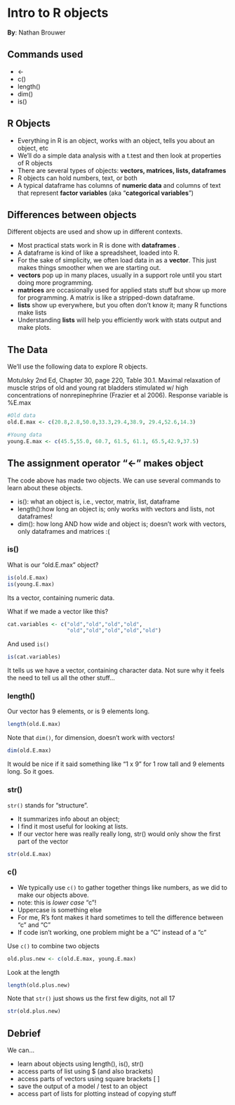 # Intro to R objects {#R-objects}

**By**: Nathan Brouwer

## Commands used

* <-
* c()
* length()
* dim()
* is()


## R Objects

* Everything in R is an object, works with an object, tells you about an object, etc
* We'll do a simple data analysis with a t.test and then look at properties of R objects
* There are several types of objects: **vectors, matrices, lists, dataframes**
* R objects can hold numbers, text, or both
* A typical dataframe has columns of **numeric data** and columns of text that represent **factor variables** (aka "**categorical variables**")



## Differences between objects

Different objects are used and show up in different contexts.

* Most practical stats work in R is done with **dataframes** .  
* A dataframe is kind of like a spreadsheet, loaded into R.
* For the sake of simplicity, we often load data in as a **vector**.  This just makes things smoother when we are starting out.
* **vectors** pop up in many places, usually in a support role until you start doing more programming.
* **matrices** are occasionally used for applied stats stuff but show up more for programming.  A matrix is like a stripped-down dataframe.
* **lists** show up everywhere, but you often don't know it; many R functions make lists
* Understanding **lists** will help you efficiently work with stats output and make plots.




## The Data

We'll use the following data to explore R objects.

Motulsky 2nd Ed, Chapter 30, page 220, Table 30.1.  Maximal relaxation of muscle strips of old and young rat bladders stimulated w/ high concentrations of nonrepinephrine (Frazier et al 2006).  Response variable is %E.max

```r

#Old data
old.E.max <- c(20.8,2.8,50.0,33.3,29.4,38.9, 29.4,52.6,14.3)

#Young data
young.E.max <- c(45.5,55.0, 60.7, 61.5, 61.1, 65.5,42.9,37.5)

```



## The assignment operator "<-" makes object

The code above has made two objects.  We can use several commands to learn about these objects.

* is(): what an object is, i.e., vector, matrix, list, dataframe
* length():how long an object is; only works with vectors and lists, not dataframes!
* dim(): how long AND how wide and object is; doesn't work with vectors, only dataframes and matrices :(


### is()

What is our "old.E.max" object?

```r

is(old.E.max)
is(young.E.max)
```



Its a vector, containing numeric data.


What if we made a vector like this?
```r
cat.variables <- c("old","old","old","old",
                   "old","old","old","old","old")
```



And used `is()`

```r
is(cat.variables)
```

It tells us we have a vector, containing character data.  Not sure why it feels the need to tell us all the other stuff...


### length()

Our vector has 9 elements, or is 9 elements long.
```r
length(old.E.max)
```



Note that `dim()`, for dimension, doesn't work with vectors!

```r
dim(old.E.max)
```

It would be nice if it said something like "1 x 9" for 1 row tall and 9 elements long.  So it goes.


### str()

`str()` stands for "structure". 

* It summarizes info about an object; 
* I find it most useful for looking at lists.  
* If our vector here was really really long, str() would only show the first part of the vector

```r
str(old.E.max)
```



### c()

* We typically use `c()` to gather together things like numbers, as we did to make our objects above. 
* note: this is *lower case* "c"! 
* Uppercase is something else
* For me, R's font makes it hard sometimes to tell the difference between "c" and "C"
* If code isn't working, one problem might be a "C" instead of a "c"

Use `c()` to combine two objects

```r
old.plus.new <- c(old.E.max, young.E.max)
```



Look at the length

```r
length(old.plus.new)
```



Note that `str()` just shows us the first few digits, not all 17
```r
str(old.plus.new)
```




## Debrief

We can...

* learn about objects using length(), is(), str()
* access parts of list using $ (and also brackets)
* access parts of vectors using square brackets [ ]
* save the output of a model / test to an object
* access part of lists for plotting instead of copying stuff
